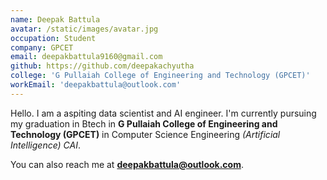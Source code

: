 ```yaml
---
name: Deepak Battula
avatar: /static/images/avatar.jpg
occupation: Student
company: GPCET
email: deepakbattula9160@gmail.com
github: https://github.com/deepakachyutha
college: 'G Pullaiah College of Engineering and Technology (GPCET)'
workEmail: 'deepakbattula@outlook.com'
---
```


Hello. I am a aspiting data scientist and AI engineer. I'm currently pursuing my graduation in Btech in **G Pullaiah College of Engineering and Technology (GPCET)** in Computer Science Engineering *(Artificial Intelligence) CAI*. 

 You can also reach me at **deepakbattula@outlook.com**.
